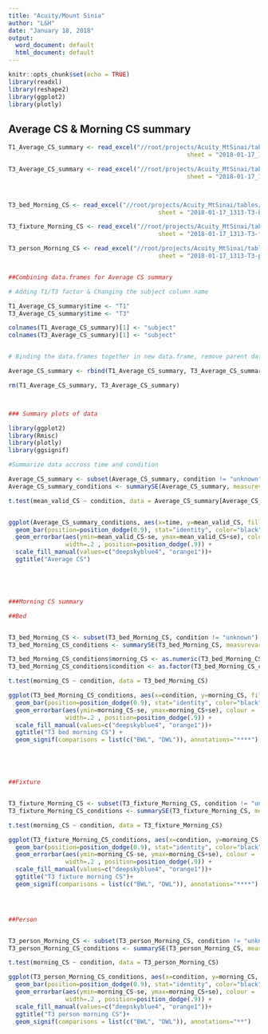 ```yaml
---
title: "Acuity/Mount Sinia"
author: "L&H"
date: "January 18, 2018"
output:
  word_document: default
  html_document: default
---
```


```r
knitr::opts_chunk$set(echo = TRUE)
library(readxl)
library(reshape2)
library(ggplot2)
library(plotly)

```



## Average CS & Morning CS summary


```r
T1_Average_CS_summary <- read_excel("//root/projects/Acuity_MtSinai/tables/2018-01-17_1350 Average CS summary.xlsx", 
                                                  sheet = "2018-01-17_1313-T1-person")

T3_Average_CS_summary <- read_excel("//root/projects/Acuity_MtSinai/tables/2018-01-17_1350 Average CS summary.xlsx", 
                                                  sheet = "2018-01-17_1313-T3-person")



T3_bed_Morning_CS <- read_excel("//root/projects/Acuity_MtSinai/tables/2018-01-17_1350 Morning CS.xlsx", 
                                          sheet = "2018-01-17_1313-T3-bed")

T3_fixture_Morning_CS <- read_excel("//root/projects/Acuity_MtSinai/tables/2018-01-17_1350 Morning CS.xlsx", 
                                          sheet = "2018-01-17_1313-T3-fixture")

T3_person_Morning_CS <- read_excel("//root/projects/Acuity_MtSinai/tables/2018-01-17_1350 Morning CS.xlsx", 
                                          sheet = "2018-01-17_1313-T3-person")


##Combining data.frames for Average CS summary

# Adding T1/T3 factor & Changing the subject column name

T1_Average_CS_summary$time <- "T1"
T3_Average_CS_summary$time <- "T3"

colnames(T1_Average_CS_summary)[1] <- "subject"
colnames(T3_Average_CS_summary)[1] <- "subject"


# Binding the data.frames together in new data.frame, remove parent data.frames

Average_CS_summary <- rbind(T1_Average_CS_summary, T3_Average_CS_summary)

rm(T1_Average_CS_summary, T3_Average_CS_summary)



### Summary plots of data

library(ggplot2)
library(Rmisc)
library(plotly)
library(ggsignif)

#Summarize data accross time and condition

Average_CS_summary <- subset(Average_CS_summary, condition != "unknown")
Average_CS_summary_conditions <- summarySE(Average_CS_summary, measurevar = "mean_valid_CS", groupvars = c("condition", "time"))

t.test(mean_valid_CS ~ condition, data = Average_CS_summary[Average_CS_summary$time == "T3",])


ggplot(Average_CS_summary_conditions, aes(x=time, y=mean_valid_CS, fill = condition)) +
  geom_bar(position=position_dodge(0.9), stat="identity", color="black" ) +
  geom_errorbar(aes(ymin=mean_valid_CS-se, ymax=mean_valid_CS+se), colour =  "black",
                width=.2 , position=position_dodge(.9)) +
  scale_fill_manual(values=c("deepskyblue4", "orange1"))+
  ggtitle("Average CS") 





###Morning CS summary

##Bed


T3_bed_Morning_CS <- subset(T3_bed_Morning_CS, condition != "unknown")
T3_bed_Morning_CS_conditions <- summarySE(T3_bed_Morning_CS, measurevar = "morning_CS", groupvars = c("condition"))

T3_bed_Morning_CS_conditions$morning_CS <- as.numeric(T3_bed_Morning_CS_conditions$morning_CS)
T3_bed_Morning_CS_conditions$condition <- as.factor(T3_bed_Morning_CS_conditions$condition)

t.test(morning_CS ~ condition, data = T3_bed_Morning_CS)

ggplot(T3_bed_Morning_CS_conditions, aes(x=condition, y=morning_CS, fill = condition)) +
  geom_bar(position=position_dodge(0.9), stat="identity", color="black" ) +
  geom_errorbar(aes(ymin=morning_CS-se, ymax=morning_CS+se), colour =  "black",
                width=.2 , position=position_dodge(.9)) +
  scale_fill_manual(values=c("deepskyblue4", "orange1"))+
  ggtitle("T3 bed morning CS") +
  geom_signif(comparisons = list(c("BWL", "DWL")), annotations="****")





##Fixture


T3_fixture_Morning_CS <- subset(T3_fixture_Morning_CS, condition != "unknown")
T3_fixture_Morning_CS_conditions <- summarySE(T3_fixture_Morning_CS, measurevar = "morning_CS", groupvars = c("condition"))

t.test(morning_CS ~ condition, data = T3_fixture_Morning_CS)

ggplot(T3_fixture_Morning_CS_conditions, aes(x=condition, y=morning_CS, fill = condition)) +
  geom_bar(position=position_dodge(0.9), stat="identity", color="black" ) +
  geom_errorbar(aes(ymin=morning_CS-se, ymax=morning_CS+se), colour =  "black",
                width=.2 , position=position_dodge(.9)) +
  scale_fill_manual(values=c("deepskyblue4", "orange1"))+
  ggtitle("T3 fixture morning CS")+
  geom_signif(comparisons = list(c("BWL", "DWL")), annotations="****")




##Person


T3_person_Morning_CS <- subset(T3_person_Morning_CS, condition != "unknown")
T3_person_Morning_CS_conditions <- summarySE(T3_person_Morning_CS, measurevar = "morning_CS", groupvars = c("condition"))

t.test(morning_CS ~ condition, data = T3_person_Morning_CS)

ggplot(T3_person_Morning_CS_conditions, aes(x=condition, y=morning_CS, fill = condition)) +
  geom_bar(position=position_dodge(0.9), stat="identity", color="black" ) +
  geom_errorbar(aes(ymin=morning_CS-se, ymax=morning_CS+se), colour =  "black",
                width=.2 , position=position_dodge(.9)) +
  scale_fill_manual(values=c("deepskyblue4", "orange1"))+
  ggtitle("T3 person morning CS")+
  geom_signif(comparisons = list(c("BWL", "DWL")), annotations="**")




```



